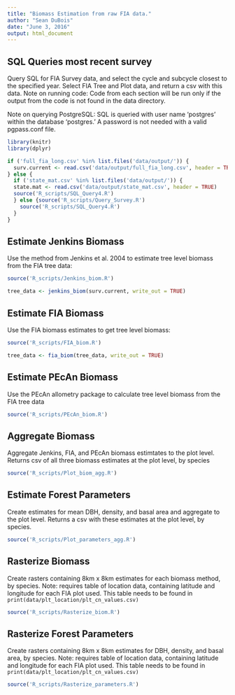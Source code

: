 ```yaml
---
title: "Biomass Estimation from raw FIA data."
author: "Sean DuBois"
date: "June 3, 2016"
output: html_document
---
```


## SQL Queries most recent survey

Query SQL for FIA Survey data, and select the cycle and subcycle closest to the specified year. Select FIA Tree and Plot data, and return a csv with this data.
Note on running code: Code from each section will be run only if the output from the code is not found in the data directory.

Note on querying PostgreSQL: SQL is queried with user name 'postgres' within the database 'postgres.' A password is not needed with a valid pgpass.conf file.

```r
library(knitr)
library(dplyr)

if ('full_fia_long.csv' %in% list.files('data/output/')) {
  surv.current <- read.csv('data/output/full_fia_long.csv', header = TRUE)
} else {
  if ('state_mat.csv' %in% list.files('data/output/')) {
  state.mat <- read.csv('data/output/state_mat.csv', header = TRUE)
  source('R_scripts/SQL_Query4.R')
  } else {source('R_scripts/Query_Survey.R')
    source('R_scripts/SQL_Query4.R')
  }
}

```

## Estimate Jenkins Biomass
Use the method from Jenkins et al. 2004 to estimate tree level biomass from the FIA tree data:

```r

source('R_scripts/Jenkins_biom.R')

tree_data <- jenkins_biom(surv.current, write_out = TRUE)

```

## Estimate FIA Biomass

Use the FIA biomass estimates to get tree level biomass:
```r

source('R_scripts/FIA_biom.R')

tree_data <- fia_biom(tree_data, write_out = TRUE)

```

## Estimate PEcAn Biomass
Use the PEcAn allometry package to calculate tree level biomass from the FIA tree data
```r

source('R_scripts/PEcAn_biom.R')

```

## Aggregate Biomass
Aggregate Jenkins, FIA, and PEcAn biomass estimtates to the plot level. Returns csv of all three biomass estimates at the plot level, by species

```r

source('R_scripts/Plot_biom_agg.R')

```

## Estimate Forest Parameters
Create estimates for mean DBH, density, and basal area and aggregate to the plot level. Returns a csv with these estimates at the plot level, by species.

```r

source('R_scripts/Plot_parameters_agg.R')

```

## Rasterize Biomass
Create rasters containing 8km x 8km estimates for each biomass method, by species.
Note: requires table of location data, containing latitude and longitude for each FIA plot used. This table needs to be found in ```print(data/plt_location/plt_cn_values.csv)```
```r
source('R_scripts/Rasterize_biom.R')
```

## Rasterize Forest Parameters
Create rasters containing 8km x 8km estimates for DBH, density, and basal area, by species.
Note: requires table of location data, containing latitude and longitude for each FIA plot used. This table needs to be found in ```print(data/plt_location/plt_cn_values.csv)```
```r
source('R_scripts/Rasterize_parameters.R')
```
